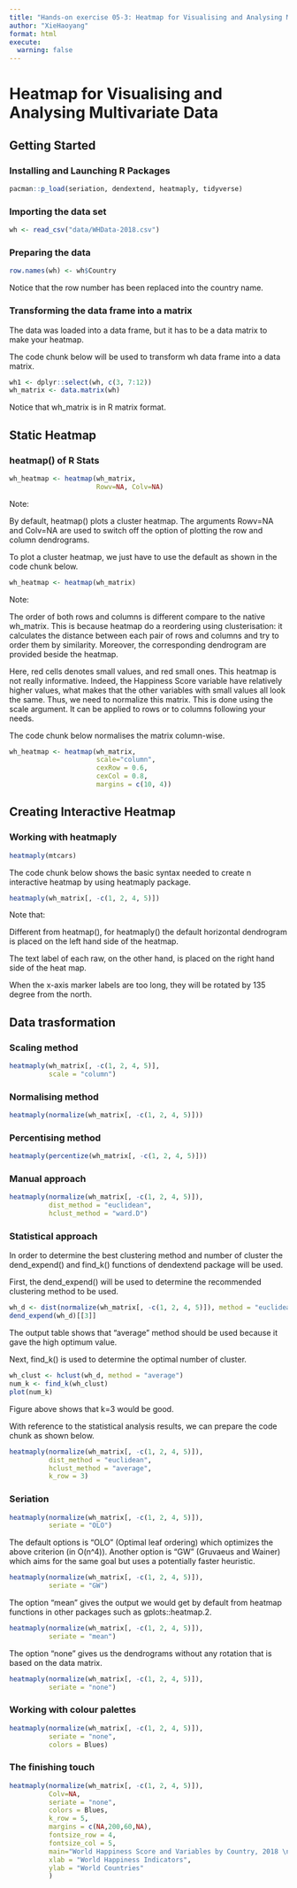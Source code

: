 ```yaml
---
title: "Hands-on exercise 05-3: Heatmap for Visualising and Analysing Multivariate Data"
author: "XieHaoyang"
format: html
execute:
  warning: false
---
```


# Heatmap for Visualising and Analysing Multivariate Data

## Getting Started

### Installing and Launching R Packages

```r
pacman::p_load(seriation, dendextend, heatmaply, tidyverse)
```

### Importing the data set

```r
wh <- read_csv("data/WHData-2018.csv")
```

### Preparing the data

```r
row.names(wh) <- wh$Country
```

Notice that the row number has been replaced into the country name.

### Transforming the data frame into a matrix

The data was loaded into a data frame, but it has to be a data matrix to make your heatmap.

The code chunk below will be used to transform wh data frame into a data matrix.

```r
wh1 <- dplyr::select(wh, c(3, 7:12))
wh_matrix <- data.matrix(wh)
```

Notice that wh_matrix is in R matrix format.

## Static Heatmap

### heatmap() of R Stats

```r
wh_heatmap <- heatmap(wh_matrix,
                      Rowv=NA, Colv=NA)
```

Note:

By default, heatmap() plots a cluster heatmap. The arguments Rowv=NA and Colv=NA are used to switch off the option of plotting the row and column dendrograms.

To plot a cluster heatmap, we just have to use the default as shown in the code chunk below.

```r
wh_heatmap <- heatmap(wh_matrix)
```

Note:

The order of both rows and columns is different compare to the native wh_matrix. This is because heatmap do a reordering using clusterisation: it calculates the distance between each pair of rows and columns and try to order them by similarity. Moreover, the corresponding dendrogram are provided beside the heatmap.

Here, red cells denotes small values, and red small ones. This heatmap is not really informative. Indeed, the Happiness Score variable have relatively higher values, what makes that the other variables with small values all look the same. Thus, we need to normalize this matrix. This is done using the scale argument. It can be applied to rows or to columns following your needs.

The code chunk below normalises the matrix column-wise.

```r
wh_heatmap <- heatmap(wh_matrix,
                      scale="column",
                      cexRow = 0.6, 
                      cexCol = 0.8,
                      margins = c(10, 4))
```

## Creating Interactive Heatmap

### Working with heatmaply

```r
heatmaply(mtcars)
```

The code chunk below shows the basic syntax needed to create n interactive heatmap by using heatmaply package.

```r
heatmaply(wh_matrix[, -c(1, 2, 4, 5)])
```

Note that:

Different from heatmap(), for heatmaply() the default horizontal dendrogram is placed on the left hand side of the heatmap.

The text label of each raw, on the other hand, is placed on the right hand side of the heat map.

When the x-axis marker labels are too long, they will be rotated by 135 degree from the north.

## Data trasformation

### Scaling method

```r
heatmaply(wh_matrix[, -c(1, 2, 4, 5)],
          scale = "column")
```

### Normalising method

```r
heatmaply(normalize(wh_matrix[, -c(1, 2, 4, 5)]))
```

### Percentising method

```r
heatmaply(percentize(wh_matrix[, -c(1, 2, 4, 5)]))
```

### Manual approach

```r
heatmaply(normalize(wh_matrix[, -c(1, 2, 4, 5)]),
          dist_method = "euclidean",
          hclust_method = "ward.D")
```

### Statistical approach

In order to determine the best clustering method and number of cluster the dend_expend() and find_k() functions of dendextend package will be used.

First, the dend_expend() will be used to determine the recommended clustering method to be used.

```r
wh_d <- dist(normalize(wh_matrix[, -c(1, 2, 4, 5)]), method = "euclidean")
dend_expend(wh_d)[[3]]
```

The output table shows that “average” method should be used because it gave the high optimum value.

Next, find_k() is used to determine the optimal number of cluster.

```r
wh_clust <- hclust(wh_d, method = "average")
num_k <- find_k(wh_clust)
plot(num_k)
```

Figure above shows that k=3 would be good.

With reference to the statistical analysis results, we can prepare the code chunk as shown below.

```r
heatmaply(normalize(wh_matrix[, -c(1, 2, 4, 5)]),
          dist_method = "euclidean",
          hclust_method = "average",
          k_row = 3)
```

### Seriation

```r
heatmaply(normalize(wh_matrix[, -c(1, 2, 4, 5)]),
          seriate = "OLO")
```

The default options is “OLO” (Optimal leaf ordering) which optimizes the above criterion (in O(n\^4)). Another option is “GW” (Gruvaeus and Wainer) which aims for the same goal but uses a potentially faster heuristic.

```r
heatmaply(normalize(wh_matrix[, -c(1, 2, 4, 5)]),
          seriate = "GW")
```

The option “mean” gives the output we would get by default from heatmap functions in other packages such as gplots::heatmap.2.

```r
heatmaply(normalize(wh_matrix[, -c(1, 2, 4, 5)]),
          seriate = "mean")
```

The option “none” gives us the dendrograms without any rotation that is based on the data matrix.

```r
heatmaply(normalize(wh_matrix[, -c(1, 2, 4, 5)]),
          seriate = "none")
```

### Working with colour palettes

```r
heatmaply(normalize(wh_matrix[, -c(1, 2, 4, 5)]),
          seriate = "none",
          colors = Blues)
```

### The finishing touch

```r
heatmaply(normalize(wh_matrix[, -c(1, 2, 4, 5)]),
          Colv=NA,
          seriate = "none",
          colors = Blues,
          k_row = 5,
          margins = c(NA,200,60,NA),
          fontsize_row = 4,
          fontsize_col = 5,
          main="World Happiness Score and Variables by Country, 2018 \nDataTransformation using Normalise Method",
          xlab = "World Happiness Indicators",
          ylab = "World Countries"
          )
```
